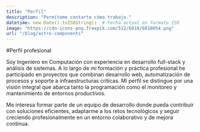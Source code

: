 ```yaml
---
title: "Perfil"
description: "Permíteme contarte cómo trabajo."
datetime: new Date().toISOString()  # Fecha actual en formato ISO
image: "https://cdn-icons-png.freepik.com/512/6010/6010054.png"
url: "/blog/astro-components"
---
```


#Perfil profesional

Soy Ingeniero en Computación con experiencia en desarrollo full-stack y análisis de sistemas. A lo largo de mi formación y práctica profesional he participado en proyectos que combinan desarrollo web, automatización de procesos y soporte a infraestructuras críticas. Mi perfil se distingue por una visión integral que abarca tanto la programación como el monitoreo y mantenimiento de entornos productivos.

Me interesa formar parte de un equipo de desarrollo donde pueda contribuir con soluciones eficientes, adaptarme a los retos tecnológicos y seguir creciendo profesionalmente en un entorno colaborativo y de mejora continua.